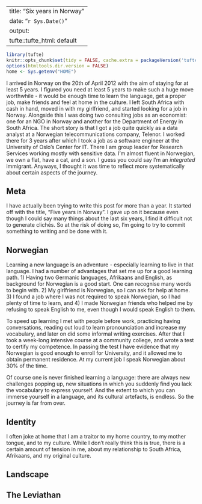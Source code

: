 
---
title: "Six years in Norway"
date: "`r Sys.Date()`"
output:
    tufte::tufte_html: default
---

```r
library(tufte)
knitr::opts_chunk$set(tidy = FALSE, cache.extra = packageVersion('tufte'))
options(htmltools.dir.version = FALSE)
home <- Sys.getenv("HOME")
```

I arrived in Norway on the 20th of April 2012 with the aim of staying for at least 5 years. I figured you need at least 5 years to make such a huge move worthwhile - it would be enough time to learn the language, get a proper job, make friends and feel at home in the culture. I left South Africa with cash in hand, moved in with my girlfriend, and started looking for a job in Norway. Alongside this I was doing two consulting jobs as an economist: one for an NGO in Norway and another for the Department of Energy in South Africa. The short story is that I got a job quite quickly as a data analyst at a Norwegian telecommunications company, Telenor. I worked there for 3 years after which I took a job as a software engineer at the University of Oslo's Center for IT. There I am group leader for Research Services working mostly with sensitive data. I'm almost fluent in Norwegian, we own a flat, have a cat, and a son. I guess you could say I'm an _integrated_ immigrant. Anyways, I thought it was time to reflect more systematically about certain aspects of the journey.

## Meta

I have actually been trying to write this post for more than a year. It started off with the title, "Five years in Norway". I gave up on it because even though I could say many things about the last six years, I find it difficult not to generate clichés. So at the risk of doing so, I'm going to try to commit something to writing and be done with it.

## Norwegian

Learning a new language is an adventure - especially learning to live in that language. I had a number of advantages that set me up for a good learning path. 1) Having two Germanic languages, Afrikaans and English, as background for Norwegian is a good start. One can recognise many words to begin with. 2) My girlfriend is Norwegian, so I can ask for help at home. 3) I found a job where I was not required to speak Norwegian, so I had plenty of time to learn, and 4) I made Norwegian friends who helped me by refusing to speak English to me, even though I would speak English to them.

To speed up learning I met with people before work, practicing having conversations, reading out loud to learn pronounciation and increase my vocabulary, and later on did some informal writing exercises. After that I took a week-long intensive course at a community college, and wrote a test to certify my competence. In passing the test I have evidence that my Norwegian is good enough to enroll for University, and it allowed me to obtain permanent residence. At my current job I speak Norwegian about 30% of the time.

Of course one is never finished learning a language: there are always new challenges popping up, new situations in which you suddenly find you lack the vocabulary to express yourself. And the extent to which you can immerse yourself in a language, and its cultural artefacts, is endless. So the journey is far from over.

## Identity

I often joke at home that I am a traitor to my home country, to my mother tongue, and to my culture. While I don't really think this is true, there is a certain amount of tension in me, about my relationship to South Africa, Afrikaans, and my original culture.




## Landscape


## The Leviathan




